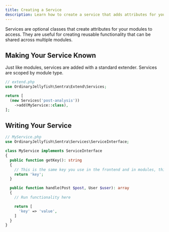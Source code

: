 ```yaml
---
title: Creating a Service
description: Learn how to create a service that adds attributes for your modules to access.
---
```


Services are optional classes that create attributes for your modules to access. They are useful for creating reusable functionality that can be shared across multiple modules.

## Making Your Service Known

Just like modules, services are added with a standard extender. Services are scoped by module type.

```php
// extend.php
use OrdinaryJellyfish\Sentra\Extend\Services;

return [
  (new Services('post-analysis'))
    ->add(MyService::class),
];
```

## Writing Your Service


```php
// MyService.php
use OrdinaryJellyfish\Sentra\Services\ServiceInterface;

class MyService implements ServiceInterface
{
  public function getKey(): string
  {
    // This is the same key you use in the frontend and in modules, this will ensure that the service is enabled before it is run in the backend.
    return 'key';
  }

  public function handle(Post $post, User $user): array
  {
    // Run functionality here

    return [
      'key' => 'value',
    ]
  }
}
```
